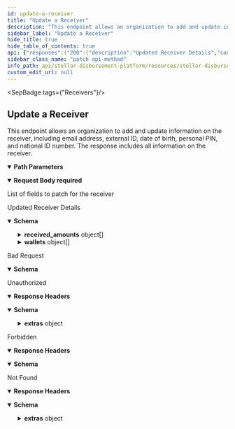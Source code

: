 ```yaml
---
id: update-a-receiver
title: "Update a Receiver"
description: "This endpoint allows an organization to add and update information on the receiver, including email address, external ID, date of birth, personal PIN, and national ID number. The response includes all information on the receiver."
sidebar_label: "Update a Receiver"
hide_title: true
hide_table_of_contents: true
api: {"responses":{"200":{"description":"Updated Receiver Details","content":{"application/json":{"schema":{"type":"object","properties":{"id":{"type":"string","example":"f83bb638-dda4-41e6-80c9-d03e6eec2aef"},"phone_number":{"type":"string","example":"+15552368475"},"external_id":{"type":"string","example":"usr12334"},"email":{"type":"string","example":"jdoe@mail.org"},"created_at":{"type":"string","example":"2023-02-03T10:45:51.000Z"},"total_payments":{"type":"string","example":"2"},"successful_payments":{"type":"string","example":"2"},"failed_payments":{"type":"string","example":"0"},"remaining_payments":{"type":"string","example":"0"},"registered_wallets":{"type":"string","example":1},"received_amounts":{"type":"array","items":{"type":"object","properties":{"asset_code":{"type":"string","example":"USDC"},"asset_issuer":{"type":"string","example":"GBBD47IF6LWK7P7MDEVSCWR7DPUWV3NY3DTQEVFL4NAT4AQH3ZLLFLA5"},"received_amount":{"type":"string","example":"100.00"}}}},"wallets":{"type":"array","items":{"type":"object","properties":{"id":{"type":"string","example":"803031d4-1d04-4879-b6d9-dc5641f9988e"},"receiver":{"type":"object","properties":{"id":{"type":"string","example":"029e2ed0-feb6-4c40-8b47-0836a85741a2"}}},"wallet":{"type":"object","properties":{"id":{"type":"string","example":"5ada9ed5-455a-4782-a0ee-160767e0deb1"},"name":{"type":"string","example":"Vibrant Assist"},"homepage":{"type":"string","example":"https://vibrantapp.com"}}},"stellar_address":{"type":"string","example":"GCXAJ3XJ3VK3JFH3QMDFOSKM2NMMZBSO3VIT6EUPQWSDW2J74M23RRSL"},"stellar_memo":{"type":"string"},"stellar_memo_type":{"type":"string"},"created_at":{"type":"string","example":"2023-02-03T10:45:51.000Z"},"updated_at":{"type":"string","example":"2023-02-03T10:45:51.000Z"},"invited_at":{"type":"string","example":"2023-02-09T10:45:51.000Z"},"last_sms_sent":{"type":"string","example":"2023-02-10T10:45:51.000Z","description":"timestamp when the receiver last received an SMS about this wallet"},"total_payments":{"type":"string","example":"2"},"payments_received":{"type":"string","example":"2"},"failed_payments":{"type":"string","example":"0"},"remaining_payments":{"type":"string","example":"0"},"received_amounts":{"type":"array","items":{"type":"object","properties":{"asset_code":{"type":"string","example":"USDC"},"asset_issuer":{"type":"string","example":"GBBD47IF6LWK7P7MDEVSCWR7DPUWV3NY3DTQEVFL4NAT4AQH3ZLLFLA5"},"received_amount":{"type":"string","example":"100.00"}}}},"status":{"type":"string","enum":["DRAFT","READY","REGISTERED","FLAGGED"]},"status_history":{"type":"array","items":{"type":"object","properties":{"status":{"type":"string","enum":["DRAFT","READY","REGISTERED","FLAGGED"]},"timestamp":{"type":"string","format":"date-time","example":"2023-02-10T10:45:51.000Z"}}}}}}}}}}}},"400":{"description":"Bad Request","content":{"application/json":{"schema":{"type":"object","properties":{"message":{"type":"string","description":"Details about the error"}}}}}},"401":{"description":"Unauthorized","headers":{},"content":{"application/json":{"schema":{"type":"object","properties":{"error":{"type":"string"},"extras":{"type":"object","properties":{"status":{"type":"number"},"message":{"type":"string"}}}},"example":{"error":"Not authorized","extras":{"status":401,"message":"Not authorized"}}},"examples":{"response":{"value":{"error":"Not authorized","extras":{"status":401,"message":"Not authorized"}}}}}}},"403":{"description":"Forbidden","headers":{},"content":{"application/json":{"schema":{"type":"object","properties":{"error":{"type":"string"}},"example":{"error":"Forbidden"}},"examples":{"response":{"value":{"error":"Forbidden"}}}}}},"404":{"description":"Not Found","headers":{},"content":{"application/json":{"schema":{"type":"object","properties":{"error":{"type":"string"},"extras":{"type":"object","properties":{"status":{"type":"number"},"message":{"type":"string"}}}}},"examples":{"response":{"value":{"error":"Not found","extras":{"status":404,"message":"Resource not found"}}}}}}}},"operationId":"Update a Receiver","description":"This endpoint allows an organization to add and update information on the receiver, including email address, external ID, date of birth, personal PIN, and national ID number. The response includes all information on the receiver.","tags":["Receivers"],"parameters":[{"name":"id","in":"path","description":"ID of the `Receiver`.","required":true,"schema":{"type":"string"}}],"requestBody":{"content":{"application/json":{"schema":{"type":"object","properties":{"date_of_birth":{"type":"string","description":"Date of birth of the receiver"},"pin":{"type":"string","description":"Personal identification number of the receiver"},"national_id":{"type":"string","description":"National ID of the receiver"},"email":{"type":"string","description":"Email of the receiver"},"external_id":{"type":"string","description":"External ID of the receiver"}},"example":{"date_of_birth":"1980-01-01","pin":"1234","national_id":"123456789","email":"john@example.com","external_id":"external123"}}}},"description":"List of fields to patch for the receiver","required":true},"security":[{"BearerAuth":[]}],"method":"patch","path":"/receivers/{id}","securitySchemes":{"BearerAuth":{"type":"apiKey","name":"Authorization","in":"header","description":"JWT used for authentication, signed with an ES256 private key."}},"jsonRequestBodyExample":{"date_of_birth":"1980-01-01","pin":"1234","national_id":"123456789","email":"john@example.com","external_id":"external123"},"info":{"title":"Stellar Disbursement Platform API","version":"","description":"The Stellar Disbursement Platform (SDP) is a tool built for organizations to make bulk payments to a group of recipients over the Stellar network. You can read more about using the SDP [here](https://developers.stellar.org/docs/category/use-the-stellar-disbursement-platform)."},"postman":{"name":"Update a Receiver","description":{"content":"This endpoint allows an organization to add and update information on the receiver, including email address, external ID, date of birth, personal PIN, and national ID number. The response includes all information on the receiver.","type":"text/plain"},"url":{"path":["receivers",":id"],"host":["{{baseUrl}}"],"query":[],"variable":[{"disabled":false,"description":{"content":"(Required) ID of the `Receiver`.","type":"text/plain"},"type":"any","value":"","key":"id"}]},"header":[{"key":"Content-Type","value":"application/json"},{"key":"Accept","value":"application/json"}],"method":"PATCH","body":{"mode":"raw","raw":"\"\"","options":{"raw":{"language":"json"}}},"auth":{"type":"apikey","apikey":[{"type":"any","value":"Authorization","key":"key"},{"type":"any","value":"<API Key>","key":"value"},{"type":"any","value":"header","key":"in"}]}}}
sidebar_class_name: "patch api-method"
info_path: api/stellar-disbursement-platform/resources/stellar-disbursement-platform-api
custom_edit_url: null
---
```



<SepBadge tags={"Receivers"}/>


## Update a Receiver



This endpoint allows an organization to add and update information on the receiver, including email address, external ID, date of birth, personal PIN, and national ID number. The response includes all information on the receiver.

<details style={{"marginBottom":"1rem"}} data-collapsed={false} open={true}><summary style={{}}><strong>Path Parameters</strong></summary><div><ul><ParamsItem className={"paramsItem"} param={{"name":"id","in":"path","description":"ID of the `Receiver`.","required":true,"schema":{"type":"string"}}}></ParamsItem></ul></div></details><MimeTabs><TabItem label={"application/json"} value={"application/json-schema"}><details style={{}} data-collapsed={false} open={true}><summary style={{"textAlign":"left"}}><strong>Request Body</strong><strong style={{"fontSize":"var(--ifm-code-font-size)","color":"var(--openapi-required)"}}> required</strong></summary><div style={{"textAlign":"left","marginLeft":"1rem"}}><div style={{"marginTop":"1rem","marginBottom":"1rem"}}>

List of fields to patch for the receiver

</div></div><ul style={{"marginLeft":"1rem"}}><SchemaItem collapsible={false} name={"date_of_birth"} required={false} schemaName={"string"} qualifierMessage={undefined} schema={{"type":"string","description":"Date of birth of the receiver"}}></SchemaItem><SchemaItem collapsible={false} name={"pin"} required={false} schemaName={"string"} qualifierMessage={undefined} schema={{"type":"string","description":"Personal identification number of the receiver"}}></SchemaItem><SchemaItem collapsible={false} name={"national_id"} required={false} schemaName={"string"} qualifierMessage={undefined} schema={{"type":"string","description":"National ID of the receiver"}}></SchemaItem><SchemaItem collapsible={false} name={"email"} required={false} schemaName={"string"} qualifierMessage={undefined} schema={{"type":"string","description":"Email of the receiver"}}></SchemaItem><SchemaItem collapsible={false} name={"external_id"} required={false} schemaName={"string"} qualifierMessage={undefined} schema={{"type":"string","description":"External ID of the receiver"}}></SchemaItem></ul></details></TabItem></MimeTabs><div><ApiTabs><TabItem label={"200"} value={"200"}><div>

Updated Receiver Details

</div><div><MimeTabs schemaType={"response"}><TabItem label={"application/json"} value={"application/json"}><SchemaTabs><TabItem label={"Schema"} value={"Schema"}><details style={{}} data-collapsed={false} open={true}><summary style={{"textAlign":"left"}}><strong>Schema</strong></summary><div style={{"textAlign":"left","marginLeft":"1rem"}}></div><ul style={{"marginLeft":"1rem"}}><SchemaItem collapsible={false} name={"id"} required={false} schemaName={"string"} qualifierMessage={undefined} schema={{"type":"string","example":"f83bb638-dda4-41e6-80c9-d03e6eec2aef"}}></SchemaItem><SchemaItem collapsible={false} name={"phone_number"} required={false} schemaName={"string"} qualifierMessage={undefined} schema={{"type":"string","example":"+15552368475"}}></SchemaItem><SchemaItem collapsible={false} name={"external_id"} required={false} schemaName={"string"} qualifierMessage={undefined} schema={{"type":"string","example":"usr12334"}}></SchemaItem><SchemaItem collapsible={false} name={"email"} required={false} schemaName={"string"} qualifierMessage={undefined} schema={{"type":"string","example":"jdoe@mail.org"}}></SchemaItem><SchemaItem collapsible={false} name={"created_at"} required={false} schemaName={"string"} qualifierMessage={undefined} schema={{"type":"string","example":"2023-02-03T10:45:51.000Z"}}></SchemaItem><SchemaItem collapsible={false} name={"total_payments"} required={false} schemaName={"string"} qualifierMessage={undefined} schema={{"type":"string","example":"2"}}></SchemaItem><SchemaItem collapsible={false} name={"successful_payments"} required={false} schemaName={"string"} qualifierMessage={undefined} schema={{"type":"string","example":"2"}}></SchemaItem><SchemaItem collapsible={false} name={"failed_payments"} required={false} schemaName={"string"} qualifierMessage={undefined} schema={{"type":"string","example":"0"}}></SchemaItem><SchemaItem collapsible={false} name={"remaining_payments"} required={false} schemaName={"string"} qualifierMessage={undefined} schema={{"type":"string","example":"0"}}></SchemaItem><SchemaItem collapsible={false} name={"registered_wallets"} required={false} schemaName={"string"} qualifierMessage={undefined} schema={{"type":"string","example":1}}></SchemaItem><SchemaItem collapsible={true} className={"schemaItem"}><details style={{}}><summary style={{}}><strong>received_amounts</strong><span style={{"opacity":"0.6"}}> object[]</span></summary><div style={{"marginLeft":"1rem"}}><li><div style={{"fontSize":"var(--ifm-code-font-size)","opacity":"0.6","marginLeft":"-.5rem","paddingBottom":".5rem"}}>Array [</div></li><SchemaItem collapsible={false} name={"asset_code"} required={false} schemaName={"string"} qualifierMessage={undefined} schema={{"type":"string","example":"USDC"}}></SchemaItem><SchemaItem collapsible={false} name={"asset_issuer"} required={false} schemaName={"string"} qualifierMessage={undefined} schema={{"type":"string","example":"GBBD47IF6LWK7P7MDEVSCWR7DPUWV3NY3DTQEVFL4NAT4AQH3ZLLFLA5"}}></SchemaItem><SchemaItem collapsible={false} name={"received_amount"} required={false} schemaName={"string"} qualifierMessage={undefined} schema={{"type":"string","example":"100.00"}}></SchemaItem><li><div style={{"fontSize":"var(--ifm-code-font-size)","opacity":"0.6","marginLeft":"-.5rem"}}>]</div></li></div></details></SchemaItem><SchemaItem collapsible={true} className={"schemaItem"}><details style={{}}><summary style={{}}><strong>wallets</strong><span style={{"opacity":"0.6"}}> object[]</span></summary><div style={{"marginLeft":"1rem"}}><li><div style={{"fontSize":"var(--ifm-code-font-size)","opacity":"0.6","marginLeft":"-.5rem","paddingBottom":".5rem"}}>Array [</div></li><SchemaItem collapsible={false} name={"id"} required={false} schemaName={"string"} qualifierMessage={undefined} schema={{"type":"string","example":"803031d4-1d04-4879-b6d9-dc5641f9988e"}}></SchemaItem><SchemaItem collapsible={true} className={"schemaItem"}><details style={{}}><summary style={{}}><strong>receiver</strong><span style={{"opacity":"0.6"}}> object</span></summary><div style={{"marginLeft":"1rem"}}><SchemaItem collapsible={false} name={"id"} required={false} schemaName={"string"} qualifierMessage={undefined} schema={{"type":"string","example":"029e2ed0-feb6-4c40-8b47-0836a85741a2"}}></SchemaItem></div></details></SchemaItem><SchemaItem collapsible={true} className={"schemaItem"}><details style={{}}><summary style={{}}><strong>wallet</strong><span style={{"opacity":"0.6"}}> object</span></summary><div style={{"marginLeft":"1rem"}}><SchemaItem collapsible={false} name={"id"} required={false} schemaName={"string"} qualifierMessage={undefined} schema={{"type":"string","example":"5ada9ed5-455a-4782-a0ee-160767e0deb1"}}></SchemaItem><SchemaItem collapsible={false} name={"name"} required={false} schemaName={"string"} qualifierMessage={undefined} schema={{"type":"string","example":"Vibrant Assist"}}></SchemaItem><SchemaItem collapsible={false} name={"homepage"} required={false} schemaName={"string"} qualifierMessage={undefined} schema={{"type":"string","example":"https://vibrantapp.com"}}></SchemaItem></div></details></SchemaItem><SchemaItem collapsible={false} name={"stellar_address"} required={false} schemaName={"string"} qualifierMessage={undefined} schema={{"type":"string","example":"GCXAJ3XJ3VK3JFH3QMDFOSKM2NMMZBSO3VIT6EUPQWSDW2J74M23RRSL"}}></SchemaItem><SchemaItem collapsible={false} name={"stellar_memo"} required={false} schemaName={"string"} qualifierMessage={undefined} schema={{"type":"string"}}></SchemaItem><SchemaItem collapsible={false} name={"stellar_memo_type"} required={false} schemaName={"string"} qualifierMessage={undefined} schema={{"type":"string"}}></SchemaItem><SchemaItem collapsible={false} name={"created_at"} required={false} schemaName={"string"} qualifierMessage={undefined} schema={{"type":"string","example":"2023-02-03T10:45:51.000Z"}}></SchemaItem><SchemaItem collapsible={false} name={"updated_at"} required={false} schemaName={"string"} qualifierMessage={undefined} schema={{"type":"string","example":"2023-02-03T10:45:51.000Z"}}></SchemaItem><SchemaItem collapsible={false} name={"invited_at"} required={false} schemaName={"string"} qualifierMessage={undefined} schema={{"type":"string","example":"2023-02-09T10:45:51.000Z"}}></SchemaItem><SchemaItem collapsible={false} name={"last_sms_sent"} required={false} schemaName={"string"} qualifierMessage={undefined} schema={{"type":"string","example":"2023-02-10T10:45:51.000Z","description":"timestamp when the receiver last received an SMS about this wallet"}}></SchemaItem><SchemaItem collapsible={false} name={"total_payments"} required={false} schemaName={"string"} qualifierMessage={undefined} schema={{"type":"string","example":"2"}}></SchemaItem><SchemaItem collapsible={false} name={"payments_received"} required={false} schemaName={"string"} qualifierMessage={undefined} schema={{"type":"string","example":"2"}}></SchemaItem><SchemaItem collapsible={false} name={"failed_payments"} required={false} schemaName={"string"} qualifierMessage={undefined} schema={{"type":"string","example":"0"}}></SchemaItem><SchemaItem collapsible={false} name={"remaining_payments"} required={false} schemaName={"string"} qualifierMessage={undefined} schema={{"type":"string","example":"0"}}></SchemaItem><SchemaItem collapsible={true} className={"schemaItem"}><details style={{}}><summary style={{}}><strong>received_amounts</strong><span style={{"opacity":"0.6"}}> object[]</span></summary><div style={{"marginLeft":"1rem"}}><li><div style={{"fontSize":"var(--ifm-code-font-size)","opacity":"0.6","marginLeft":"-.5rem","paddingBottom":".5rem"}}>Array [</div></li><SchemaItem collapsible={false} name={"asset_code"} required={false} schemaName={"string"} qualifierMessage={undefined} schema={{"type":"string","example":"USDC"}}></SchemaItem><SchemaItem collapsible={false} name={"asset_issuer"} required={false} schemaName={"string"} qualifierMessage={undefined} schema={{"type":"string","example":"GBBD47IF6LWK7P7MDEVSCWR7DPUWV3NY3DTQEVFL4NAT4AQH3ZLLFLA5"}}></SchemaItem><SchemaItem collapsible={false} name={"received_amount"} required={false} schemaName={"string"} qualifierMessage={undefined} schema={{"type":"string","example":"100.00"}}></SchemaItem><li><div style={{"fontSize":"var(--ifm-code-font-size)","opacity":"0.6","marginLeft":"-.5rem"}}>]</div></li></div></details></SchemaItem><SchemaItem collapsible={false} name={"status"} required={false} schemaName={"string"} qualifierMessage={"**Possible values:** [`DRAFT`, `READY`, `REGISTERED`, `FLAGGED`]"} schema={{"type":"string","enum":["DRAFT","READY","REGISTERED","FLAGGED"]}}></SchemaItem><SchemaItem collapsible={true} className={"schemaItem"}><details style={{}}><summary style={{}}><strong>status_history</strong><span style={{"opacity":"0.6"}}> object[]</span></summary><div style={{"marginLeft":"1rem"}}><li><div style={{"fontSize":"var(--ifm-code-font-size)","opacity":"0.6","marginLeft":"-.5rem","paddingBottom":".5rem"}}>Array [</div></li><SchemaItem collapsible={false} name={"status"} required={false} schemaName={"string"} qualifierMessage={"**Possible values:** [`DRAFT`, `READY`, `REGISTERED`, `FLAGGED`]"} schema={{"type":"string","enum":["DRAFT","READY","REGISTERED","FLAGGED"]}}></SchemaItem><SchemaItem collapsible={false} name={"timestamp"} required={false} schemaName={"date-time"} qualifierMessage={undefined} schema={{"type":"string","format":"date-time","example":"2023-02-10T10:45:51.000Z"}}></SchemaItem><li><div style={{"fontSize":"var(--ifm-code-font-size)","opacity":"0.6","marginLeft":"-.5rem"}}>]</div></li></div></details></SchemaItem><li><div style={{"fontSize":"var(--ifm-code-font-size)","opacity":"0.6","marginLeft":"-.5rem"}}>]</div></li></div></details></SchemaItem></ul></details></TabItem><TabItem label={"Example (from schema)"} value={"Example (from schema)"}><ResponseSamples responseExample={"{\n  \"id\": \"f83bb638-dda4-41e6-80c9-d03e6eec2aef\",\n  \"phone_number\": \"+15552368475\",\n  \"external_id\": \"usr12334\",\n  \"email\": \"jdoe@mail.org\",\n  \"created_at\": \"2023-02-03T10:45:51.000Z\",\n  \"total_payments\": \"2\",\n  \"successful_payments\": \"2\",\n  \"failed_payments\": \"0\",\n  \"remaining_payments\": \"0\",\n  \"registered_wallets\": 1,\n  \"received_amounts\": [\n    {\n      \"asset_code\": \"USDC\",\n      \"asset_issuer\": \"GBBD47IF6LWK7P7MDEVSCWR7DPUWV3NY3DTQEVFL4NAT4AQH3ZLLFLA5\",\n      \"received_amount\": \"100.00\"\n    }\n  ],\n  \"wallets\": [\n    {\n      \"id\": \"803031d4-1d04-4879-b6d9-dc5641f9988e\",\n      \"receiver\": {\n        \"id\": \"029e2ed0-feb6-4c40-8b47-0836a85741a2\"\n      },\n      \"wallet\": {\n        \"id\": \"5ada9ed5-455a-4782-a0ee-160767e0deb1\",\n        \"name\": \"Vibrant Assist\",\n        \"homepage\": \"https://vibrantapp.com\"\n      },\n      \"stellar_address\": \"GCXAJ3XJ3VK3JFH3QMDFOSKM2NMMZBSO3VIT6EUPQWSDW2J74M23RRSL\",\n      \"stellar_memo\": \"string\",\n      \"stellar_memo_type\": \"string\",\n      \"created_at\": \"2023-02-03T10:45:51.000Z\",\n      \"updated_at\": \"2023-02-03T10:45:51.000Z\",\n      \"invited_at\": \"2023-02-09T10:45:51.000Z\",\n      \"last_sms_sent\": \"2023-02-10T10:45:51.000Z\",\n      \"total_payments\": \"2\",\n      \"payments_received\": \"2\",\n      \"failed_payments\": \"0\",\n      \"remaining_payments\": \"0\",\n      \"received_amounts\": [\n        {\n          \"asset_code\": \"USDC\",\n          \"asset_issuer\": \"GBBD47IF6LWK7P7MDEVSCWR7DPUWV3NY3DTQEVFL4NAT4AQH3ZLLFLA5\",\n          \"received_amount\": \"100.00\"\n        }\n      ],\n      \"status\": \"DRAFT\",\n      \"status_history\": [\n        {\n          \"status\": \"DRAFT\",\n          \"timestamp\": \"2023-02-10T10:45:51.000Z\"\n        }\n      ]\n    }\n  ]\n}"} language={"json"}></ResponseSamples></TabItem></SchemaTabs></TabItem></MimeTabs></div></TabItem><TabItem label={"400"} value={"400"}><div>

Bad Request

</div><div><MimeTabs schemaType={"response"}><TabItem label={"application/json"} value={"application/json"}><SchemaTabs><TabItem label={"Schema"} value={"Schema"}><details style={{}} data-collapsed={false} open={true}><summary style={{"textAlign":"left"}}><strong>Schema</strong></summary><div style={{"textAlign":"left","marginLeft":"1rem"}}></div><ul style={{"marginLeft":"1rem"}}><SchemaItem collapsible={false} name={"message"} required={false} schemaName={"string"} qualifierMessage={undefined} schema={{"type":"string","description":"Details about the error"}}></SchemaItem></ul></details></TabItem><TabItem label={"Example (from schema)"} value={"Example (from schema)"}><ResponseSamples responseExample={"{\n  \"message\": \"string\"\n}"} language={"json"}></ResponseSamples></TabItem></SchemaTabs></TabItem></MimeTabs></div></TabItem><TabItem label={"401"} value={"401"}><div>

Unauthorized

</div><details style={{"textAlign":"left","marginBottom":"1rem"}} data-collaposed={true} open={false}><summary style={{}}><strong>Response Headers</strong></summary><ul style={{"marginLeft":"1rem"}}></ul></details><div><MimeTabs schemaType={"response"}><TabItem label={"application/json"} value={"application/json"}><SchemaTabs><TabItem label={"Schema"} value={"Schema"}><details style={{}} data-collapsed={false} open={true}><summary style={{"textAlign":"left"}}><strong>Schema</strong></summary><div style={{"textAlign":"left","marginLeft":"1rem"}}></div><ul style={{"marginLeft":"1rem"}}><SchemaItem collapsible={false} name={"error"} required={false} schemaName={"string"} qualifierMessage={undefined} schema={{"type":"string"}}></SchemaItem><SchemaItem collapsible={true} className={"schemaItem"}><details style={{}}><summary style={{}}><strong>extras</strong><span style={{"opacity":"0.6"}}> object</span></summary><div style={{"marginLeft":"1rem"}}><SchemaItem collapsible={false} name={"status"} required={false} schemaName={"number"} qualifierMessage={undefined} schema={{"type":"number"}}></SchemaItem><SchemaItem collapsible={false} name={"message"} required={false} schemaName={"string"} qualifierMessage={undefined} schema={{"type":"string"}}></SchemaItem></div></details></SchemaItem></ul></details></TabItem><TabItem label={"Example (from schema)"} value={"Example (from schema)"}><ResponseSamples responseExample={"{\n  \"error\": \"Not authorized\",\n  \"extras\": {\n    \"status\": 401,\n    \"message\": \"Not authorized\"\n  }\n}"} language={"json"}></ResponseSamples></TabItem><TabItem label={"response"} value={"response"}><ResponseSamples responseExample={"{\n  \"error\": \"Not authorized\",\n  \"extras\": {\n    \"status\": 401,\n    \"message\": \"Not authorized\"\n  }\n}"} language={"json"}></ResponseSamples></TabItem></SchemaTabs></TabItem></MimeTabs></div></TabItem><TabItem label={"403"} value={"403"}><div>

Forbidden

</div><details style={{"textAlign":"left","marginBottom":"1rem"}} data-collaposed={true} open={false}><summary style={{}}><strong>Response Headers</strong></summary><ul style={{"marginLeft":"1rem"}}></ul></details><div><MimeTabs schemaType={"response"}><TabItem label={"application/json"} value={"application/json"}><SchemaTabs><TabItem label={"Schema"} value={"Schema"}><details style={{}} data-collapsed={false} open={true}><summary style={{"textAlign":"left"}}><strong>Schema</strong></summary><div style={{"textAlign":"left","marginLeft":"1rem"}}></div><ul style={{"marginLeft":"1rem"}}><SchemaItem collapsible={false} name={"error"} required={false} schemaName={"string"} qualifierMessage={undefined} schema={{"type":"string"}}></SchemaItem></ul></details></TabItem><TabItem label={"Example (from schema)"} value={"Example (from schema)"}><ResponseSamples responseExample={"{\n  \"error\": \"Forbidden\"\n}"} language={"json"}></ResponseSamples></TabItem><TabItem label={"response"} value={"response"}><ResponseSamples responseExample={"{\n  \"error\": \"Forbidden\"\n}"} language={"json"}></ResponseSamples></TabItem></SchemaTabs></TabItem></MimeTabs></div></TabItem><TabItem label={"404"} value={"404"}><div>

Not Found

</div><details style={{"textAlign":"left","marginBottom":"1rem"}} data-collaposed={true} open={false}><summary style={{}}><strong>Response Headers</strong></summary><ul style={{"marginLeft":"1rem"}}></ul></details><div><MimeTabs schemaType={"response"}><TabItem label={"application/json"} value={"application/json"}><SchemaTabs><TabItem label={"Schema"} value={"Schema"}><details style={{}} data-collapsed={false} open={true}><summary style={{"textAlign":"left"}}><strong>Schema</strong></summary><div style={{"textAlign":"left","marginLeft":"1rem"}}></div><ul style={{"marginLeft":"1rem"}}><SchemaItem collapsible={false} name={"error"} required={false} schemaName={"string"} qualifierMessage={undefined} schema={{"type":"string"}}></SchemaItem><SchemaItem collapsible={true} className={"schemaItem"}><details style={{}}><summary style={{}}><strong>extras</strong><span style={{"opacity":"0.6"}}> object</span></summary><div style={{"marginLeft":"1rem"}}><SchemaItem collapsible={false} name={"status"} required={false} schemaName={"number"} qualifierMessage={undefined} schema={{"type":"number"}}></SchemaItem><SchemaItem collapsible={false} name={"message"} required={false} schemaName={"string"} qualifierMessage={undefined} schema={{"type":"string"}}></SchemaItem></div></details></SchemaItem></ul></details></TabItem><TabItem label={"Example (from schema)"} value={"Example (from schema)"}><ResponseSamples responseExample={"{\n  \"error\": \"string\",\n  \"extras\": {\n    \"status\": 0,\n    \"message\": \"string\"\n  }\n}"} language={"json"}></ResponseSamples></TabItem><TabItem label={"response"} value={"response"}><ResponseSamples responseExample={"{\n  \"error\": \"Not found\",\n  \"extras\": {\n    \"status\": 404,\n    \"message\": \"Resource not found\"\n  }\n}"} language={"json"}></ResponseSamples></TabItem></SchemaTabs></TabItem></MimeTabs></div></TabItem></ApiTabs></div>
